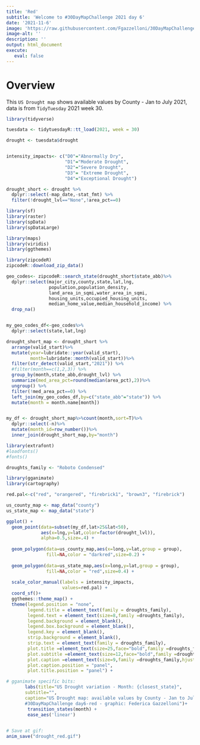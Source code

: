 ```yaml
---
title: 'Red'
subtitle: 'Welcome to #30DayMapChallenge 2021 day 6'
date: '2021-11-6'
image: 'https://raw.githubusercontent.com/Fgazzelloni/30DayMapChallenge/master/2021/day6_red/drought_red.gif'
image-alt: ''
description: ''
output: html_document
execute: 
   eval: false
---
```



# Overview

This `US Drought map` shows available values by County - Jan to July 2021, data is from `TidyTuesday` 2021 week 30.

```r
library(tidyverse)

tuesdata <- tidytuesdayR::tt_load(2021, week = 30)

drought <- tuesdata$drought


intensity_impacts<- c("D0"="Abnormally Dry",
                      "D1"="Moderate Drought",
                      "D2"="Severe Drought",
                      "D3"= "Extreme Drought",
                      "D4"="Exceptional Drought")

drought_short <- drought %>%
  dplyr::select(-map_date,-stat_fmt) %>%
  filter(!drought_lvl=="None",!area_pct==0)
```


```r
library(sf)
library(raster)
library(spData)
library(spDataLarge)

library(maps)
library(viridis)
library(ggthemes)
```


```r
library(zipcodeR)
zipcodeR::download_zip_data()

geo_codes<- zipcodeR::search_state(drought_short$state_abb)%>%
  dplyr::select(major_city,county,state,lat,lng,
                population,population_density,
                land_area_in_sqmi,water_area_in_sqmi,
                housing_units,occupied_housing_units,
                median_home_value,median_household_income) %>%
  drop_na()


my_geo_codes_df<-geo_codes%>%
  dplyr::select(state,lat,lng)
```

```r
drought_short_map <- drought_short %>%
  arrange(valid_start)%>%
  mutate(year=lubridate::year(valid_start),
         month=lubridate::month(valid_start))%>%
  filter(str_detect(valid_start,"2021")) %>%
  #filter(month==c(1,2,3)) %>%
  group_by(month,state_abb,drought_lvl) %>%
  summarize(med_area_pct=round(median(area_pct),2))%>%
  ungroup() %>%
  filter(!med_area_pct==0) %>%
  left_join(my_geo_codes_df,by=c("state_abb"="state")) %>%
  mutate(month = month.name[month])


my_df <- drought_short_map%>%count(month,sort=T)%>%
  dplyr::select(-n)%>%
  mutate(month_id=row_number())%>%
  inner_join(drought_short_map,by="month")
```

```r
library(extrafont)
#loadfonts()
#fonts()

droughts_family <- "Roboto Condensed"

library(gganimate)
library(cartography)

red.pal<-c("red", "orangered", "firebrick1", "brown3", "firebrick")
```


```r
us_county_map <- map_data("county")
us_state_map <- map_data("state")

ggplot() +
  geom_point(data=subset(my_df,lat>25&lat<50),
             aes(x=lng,y=lat,color=factor(drought_lvl)),
             alpha=0.5,size=.4) +
  
  geom_polygon(data=us_county_map,aes(x=long,y=lat,group = group),
               fill=NA,color = "darkred",size=0.2) +
  
  geom_polygon(data=us_state_map,aes(x=long,y=lat,group = group),
               fill=NA,color = "red",size=0.4) +
  
  scale_color_manual(labels = intensity_impacts,
                     values=red.pal) +
  coord_sf()+
  ggthemes::theme_map() +
  theme(legend.position = "none",
        legend.title = element_text(family = droughts_family),
        legend.text = element_text(size=8,family =droughts_family),
        legend.background = element_blank(),
        legend.box.background = element_blank(),
        legend.key = element_blank(),
        strip.background = element_blank(),
        strip.text = element_text(family = droughts_family),
        plot.title =element_text(size=25,face="bold",family =droughts_family,color="black"),
        plot.subtitle =element_text(size=12,face="bold",family =droughts_family),
        plot.caption =element_text(size=9,family =droughts_family,hjust = 0),
        plot.caption.position = "panel",
        plot.title.position = "panel") +

# gganimate specific bits:
       labs(title="US Drought variation - Month: {closest_state}",
       subtitle="",
       caption="US Drought map: available values by County - Jan to July 2021\n
       #30DayMapChallenge day6-red - graphic: Federica Gazzelloni")+
        transition_states(month) +
        ease_aes('linear')
        
```



```r
# Save at gif:
anim_save("drought_red.gif")
```


